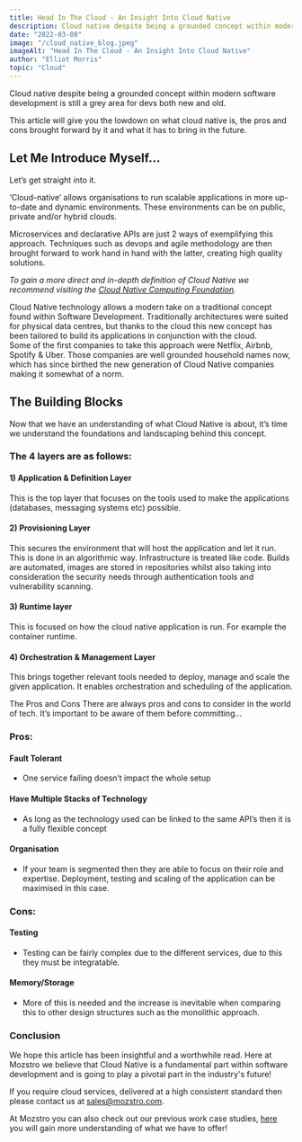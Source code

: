 ```yaml
---
title: Head In The Cloud - An Insight Into Cloud Native
description: Cloud native despite being a grounded concept within modern software development is still a grey area for developers both new and old.
date: "2022-03-08"
image: "/cloud_native_blog.jpeg"
imageAlt: "Head In The Cloud - An Insight Into Cloud Native"
author: "Elliot Morris"
topic: "Cloud"
---
```


Cloud native despite being a grounded concept within modern software development is still a grey area for devs both new and old.

This article will give you the lowdown on what cloud native is, the pros and cons brought forward by it and what it has to bring in the future.

## Let Me Introduce Myself…

Let’s get straight into it.

‘Cloud-native’ allows organisations to run scalable applications in more up-to-date and dynamic environments. These environments can be on public, private and/or hybrid clouds.

Microservices and declarative APIs are just 2 ways of exemplifying this approach. Techniques such as devops and agile methodology are then brought forward to work hand in hand with the latter, creating high quality solutions.

_To gain a more direct and in-depth definition of Cloud Native we recommend visiting the [Cloud Native Computing Foundation](https://www.cncf.io/)._

Cloud Native technology allows a modern take on a traditional concept found within Software Development. Traditionally architectures were suited for physical data centres, but thanks to the cloud this new concept has been tailored to build its applications in conjunction with the cloud.  
Some of the first companies to take this approach were Netflix, Airbnb, Spotify & Uber. Those companies are well grounded household names now, which has since birthed the new generation of Cloud Native companies making it somewhat of a norm.

## The Building Blocks

Now that we have an understanding of what Cloud Native is about, it’s time we understand the foundations and landscaping behind this concept.

### The 4 layers are as follows:

#### 1) Application & Definition Layer

This is the top layer that focuses on the tools used to make the applications (databases, messaging systems etc) possible.

#### 2) Provisioning Layer

This secures the environment that will host the application and let it run. This is done in an algorithmic way. Infrastructure is treated like code. Builds are automated, images are stored in repositories whilst also taking into consideration the security needs through authentication tools and vulnerability scanning.

#### 3) Runtime layer

This is focused on how the cloud native application is run. For example the container runtime.

#### 4) Orchestration & Management Layer

This brings together relevant tools needed to deploy, manage and scale the given application. It enables orchestration and scheduling of the application.

The Pros and Cons
There are always pros and cons to consider in the world of tech. It’s important to be aware of them before committing…

### Pros:

#### Fault Tolerant

- One service failing doesn’t impact the whole setup

#### Have Multiple Stacks of Technology

- As long as the technology used can be linked to the same API’s then it is a fully flexible concept

#### Organisation

- If your team is segmented then they are able to focus on their role and expertise. Deployment, testing and scaling of the application can be maximised in this case.

### Cons:

#### Testing

- Testing can be fairly complex due to the different services, due to this they must be integratable.

#### Memory/Storage

- More of this is needed and the increase is inevitable when comparing this to other design structures such as the monolithic approach.

### Conclusion

We hope this article has been insightful and a worthwhile read. Here at Mozstro we believe that Cloud Native is a fundamental part within software development and is going to play a pivotal part in the industry's future!

If you require cloud services, delivered at a high consistent standard then please contact us at [sales@mozstro.com](mailto:sales@mozstro.com).

At Mozstro you can also check out our previous work case studies, [here](https://mozstro.com/work) you will gain more understanding of what we have to offer!
